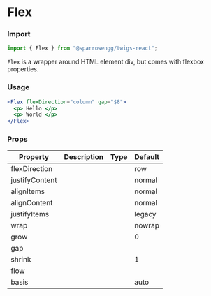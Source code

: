 # Flex

### Import

```jsx
import { Flex } from "@sparrowengg/twigs-react";
```

`Flex` is a wrapper around HTML element div, but comes with flexbox properties.

### Usage 
```jsx live
<Flex flexDirection="column" gap="$8"> 
  <p> Hello </p>
  <p> World </p>
</Flex>
```

### Props
| Property       | Description | Type | Default |
|----------------|-------------|------|---------|
| flexDirection  |             |      | row     |
| justifyContent |             |      | normal  |
| alignItems     |             |      | normal  |
| alignContent   |             |      | normal  |
| justifyItems   |             |      | legacy  |
| wrap           |             |      | nowrap  |
| grow           |             |      | 0       |
| gap            |             |      |         |
| shrink         |             |      | 1       |
| flow           |             |      |         |
| basis          |             |      | auto    |